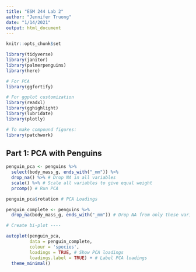 ```yaml
---
title: "ESM 244 Lab 2"
author: "Jennifer Truong"
date: "1/14/2021"
output: html_document
---
```


```r
knitr::opts_chunk$set

library(tidyverse)
library(janitor)
library(palmerpenguins)
library(here)

# For PCA
library(ggfortify)

# For ggplot customization
library(readxl)
library(gghighlight)
library(lubridate)
library(plotly)

# To make compound figures:
library(patchwork)
```

## Part 1: PCA with Penguins

```r
penguin_pca <- penguins %>%
  select(body_mass_g, ends_with("_mm")) %>%
  drop_na() %>% # Drop NA in all variables
  scale() %>% # Scale all variables to give equal weight
  prcomp() # Run PCA

penguin_pca$rotation # PCA Loadings

penguin_complete <- penguins %>%
  drop_na(body_mass_g, ends_with("_mm")) # Drop NA from only these variables

# Create bi-plot ----

autoplot(penguin_pca,
         data = penguin_complete,
         colour = 'species',
         loadings = TRUE, # Show PCA loadings
         loadings.label = TRUE) + # Label PCA loadings
  theme_minimal()
```

